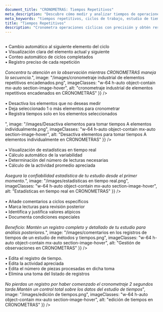 ```yaml
---
document_title: "CRONOMETRAS: Tiempos Repetitivos"
meta_description: "Descubre cómo medir y analizar tiempos de operaciones cíclicas con el módulo de tiempos repetitivos de CRONOMETRAS."
meta_keywords: "tiempos repetitivos, ciclos de trabajo, estudio de tiempos, cronometraje industrial"
title: "Tiempos Repetitivos"
description: "Cronometra operaciones cíclicas con precisión y obtén resultados estadísticamente confiables."
---
```


<Section
  section={{
    title: "Cronometraje Cíclico Automatizado",
    content: "Optimiza la medición de operaciones repetitivas:<br/><br/>• Cambio automático al siguiente elemento del ciclo<br/>• Visualización clara del elemento actual y siguiente<br/>• Conteo automático de ciclos completados<br/>• Registro preciso de cada repetición<br/><br/><i>Concentra tu atención en la observación mientras CRONOMETRAS maneja la secuencia.</i>",
    image: "/images/cronometraje industrial de elementos repetitivos encadenados.png",
    imageClasses: "w-64 h-auto object-contain mx-auto section-image-hover",
    alt: "cronometraje industrial de elementos repetitivos encadenados en CRONOMETRAS"
  }}
/>


<Section
  section={{
    title: "Cronometraje de elementos individuales",
    content: "mide elementos 1 a 1 con precisión:<br/><br/>• Desactiva los elementos que no deseas medir<br/>• Deja seleccionado 1 o más elementos para cronometrar<br/>• Registra tiempos solo en los elementos seleccionados<br/><br/></i>",
    image: "/images/Desactiva elementos para tomar tiempos A elementos individualmente.png",
    imageClasses: "w-64 h-auto object-contain mx-auto section-image-hover",
    alt: "Desactiva elementos para tomar tiempos A elementos individualmente en CRONOMETRAS"
  }}
/>

<Section
  section={{
    title: "Análisis Estadístico en Tiempo Real",
    content: "Monitorea la calidad de tu estudio mientras lo realizas:<br/><br/>• Visualización de estadísticas en tiempo real<br/>• Cálculo automático de la variabilidad<br/>• Determinación del número de lecturas necesarias<br/>• Cálculo de la actividad promedio apreciada<br/><br/><i>Asegura la confiabilidad estadística de tu estudio desde el primer momento.</i>",
    image: "/images/estadisticas en tiempo real.png",
    imageClasses: "w-64 h-auto object-contain mx-auto section-image-hover",
    alt: "Estadísticas en tiempo real en CRONOMETRAS"
  }}
/>

<Section
  section={{
    title: "Gestión de Observaciones",
    content: "Mantén un registro detallado de cada ciclo:<br/><br/>• Añade comentarios a ciclos específicos<br/>• Marca lecturas para revisión posterior<br/>• Identifica y justifica valores atípicos<br/>• Documenta condiciones especiales<br/><br/><i>Beneficio: Mantén un registro completo y detallado de tu estudio para análisis posteriores.</i>",
    image: "/images/comentarios en los registros de tiempos de un estudio de métodos y tiempos.png",
    imageClasses: "w-64 h-auto object-contain mx-auto section-image-hover",
    alt: "Gestión de observaciones en CRONOMETRAS"
  }}
/>

<Section
  section={{
    title: "Control total en la edición de registros",
    content: "Edita o elimina las tomas deseadas:<br/><br/>• Edita el registro de tiempo.<br/>• Edita la actividad apreciada<br/>• Edita el número de piezas procesadas en dicha toma<br/>• Elimina una toma del listado de registros<br/><br/><i>No pierdas un registro por haber comenzado el cronometraje 2 segundos tarde.Mantén un control total sobre los datos del estudio de tiempos</i>",
    image: "/images/edición de tiempos.png",
    imageClasses: "w-64 h-auto object-contain mx-auto section-image-hover",
    alt: "edición de tiempos en CRONOMETRAS"
  }}
/>